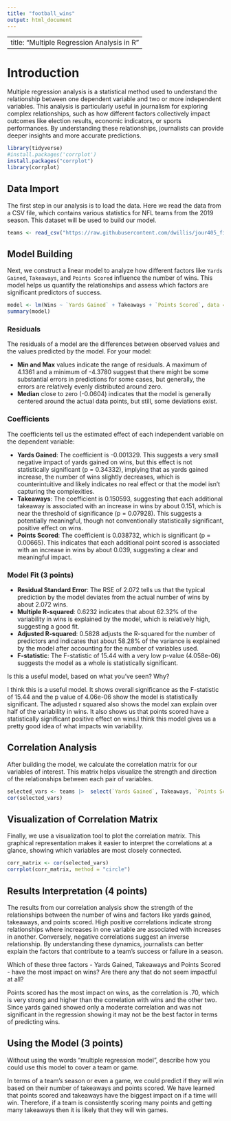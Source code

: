 ```yaml
---
title: "football_wins"
output: html_document
---
```



---
title: "Multiple Regression Analysis in R"
---

# Introduction

Multiple regression analysis is a statistical method used to understand the relationship between one dependent variable and two or more independent variables. This analysis is particularly useful in journalism for exploring complex relationships, such as how different factors collectively impact outcomes like election results, economic indicators, or sports performances. By understanding these relationships, journalists can provide deeper insights and more accurate predictions.

```r
library(tidyverse)
#install.packages('corrplot')
install.packages("corrplot")
library(corrplot)
```

## Data Import

The first step in our analysis is to load the data. Here we read the data from a CSV file, which contains various statistics for NFL teams from the 2019 season. This dataset will be used to build our model.

```r
teams <- read_csv("https://raw.githubusercontent.com/dwillis/jour405_files/main/nfl_2019.csv")
```

## Model Building

Next, we construct a linear model to analyze how different factors like `Yards Gained`, `Takeaways`, and `Points Scored` influence the number of wins. This model helps us quantify the relationships and assess which factors are significant predictors of success.

```r
model <- lm(Wins ~ `Yards Gained` + Takeaways + `Points Scored`, data = teams)
summary(model)
```

### Residuals

The residuals of a model are the differences between observed values and the values predicted by the model. For your model:

*   **Min and Max** values indicate the range of residuals. A maximum of 4.1361 and a minimum of -4.3780 suggest that there might be some substantial errors in predictions for some cases, but generally, the errors are relatively evenly distributed around zero.
*   **Median** close to zero (-0.0604) indicates that the model is generally centered around the actual data points, but still, some deviations exist.

### Coefficients

The coefficients tell us the estimated effect of each independent variable on the dependent variable:

*   **Yards Gained**: The coefficient is -0.001329. This suggests a very small negative impact of yards gained on wins, but this effect is not statistically significant (p = 0.34332), implying that as yards gained increase, the number of wins slightly decreases, which is counterintuitive and likely indicates no real effect or that the model isn't capturing the complexities.
*   **Takeaways**: The coefficient is 0.150593, suggesting that each additional takeaway is associated with an increase in wins by about 0.151, which is near the threshold of significance (p = 0.07928). This suggests a potentially meaningful, though not conventionally statistically significant, positive effect on wins.
*   **Points Scored**: The coefficient is 0.038732, which is significant (p = 0.00665). This indicates that each additional point scored is associated with an increase in wins by about 0.039, suggesting a clear and meaningful impact.

### Model Fit (3 points)

*   **Residual Standard Error**: The RSE of 2.072 tells us that the typical prediction by the model deviates from the actual number of wins by about 2.072 wins.
*   **Multiple R-squared**: 0.6232 indicates that about 62.32% of the variability in wins is explained by the model, which is relatively high, suggesting a good fit.
*   **Adjusted R-squared**: 0.5828 adjusts the R-squared for the number of predictors and indicates that about 58.28% of the variance is explained by the model after accounting for the number of variables used.
*   **F-statistic**: The F-statistic of 15.44 with a very low p-value (4.058e-06) suggests the model as a whole is statistically significant.

Is this a useful model, based on what you've seen? Why?

I think this is a useful model. It shows overall significance as the F-statistic of 15.44 and the p value of 4.06e-06 show the model is statistically significant. The adjusted r squared also shows the model xan explain over half of the variability in wins. It also shows us that points scored have a statistically significant positive effect on wins.I think this model gives us a pretty good idea of what impacts win variability. 

## Correlation Analysis

After building the model, we calculate the correlation matrix for our variables of interest. This matrix helps visualize the strength and direction of the relationships between each pair of variables.

```r
selected_vars <- teams |>  select(`Yards Gained`, Takeaways, `Points Scored`, Wins)
cor(selected_vars)
```

## Visualization of Correlation Matrix

Finally, we use a visualization tool to plot the correlation matrix. This graphical representation makes it easier to interpret the correlations at a glance, showing which variables are most closely connected.

```r
corr_matrix <- cor(selected_vars)
corrplot(corr_matrix, method = "circle")
```

## Results Interpretation (4 points)

The results from our correlation analysis show the strength of the relationships between the number of wins and factors like yards gained, takeaways, and points scored. High positive correlations indicate strong relationships where increases in one variable are associated with increases in another. Conversely, negative correlations suggest an inverse relationship. By understanding these dynamics, journalists can better explain the factors that contribute to a team's success or failure in a season.

Which of these three factors - Yards Gained, Takeaways and Points Scored - have the most impact on wins? Are there any that do not seem impactful at all?

Points scored has the most impact on wins, as the correlation is .70, which is very strong and higher than the correlation with wins and the other two. Since yards gained showed only a moderate correlation and was not significant in the regression showing it may not be the best factor in terms of predicting wins.

## Using the Model (3 points)

Without using the words "multiple regression model", describe how you could use this model to cover a team or game.

In terms of a team's season or even a game, we could predict if they will win based on their number of takeaways and points scored. We have learned that points scored and takeaways have the biggest impact on if a time will win. Therefore, if a team is consistently scoring many points and getting many takeaways then it is likely that they will win games. 
